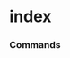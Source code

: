 # index


### Commands
<ul className='grid grid-cols-1 md:grid-cols-2 lg:grid-cols-3 xl:grid-cols-4 gap-4 -ml-6'>
<ReferenceCard
    title="available"
    description=""
    url="index/available"
    command
/><ReferenceCard
    title="constituents"
    description=""
    url="index/constituents"
    command
/><ReferenceCard
    title="market"
    description=""
    url="index/market"
    command
/>
</ul>

